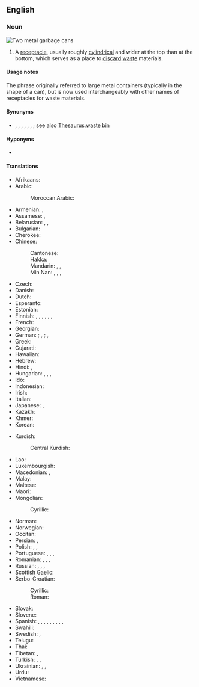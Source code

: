 ==English==
{{wikipedia}}

===Noun===
[[File:Trash containers.jpg|thumb|Two metal '''garbage cans''']]
{{en-noun}}

# {{lb|en|North America}} A [[receptacle]], usually roughly [[cylindrical]] and wider at the top than at the bottom, which serves as a place to [[discard]] [[waste]] materials.

====Usage notes====
The phrase originally referred to large metal containers (typically in the shape of a can), but is now used interchangeably with other names of receptacles for waste materials.

====Synonyms====
* {{sense|container for trash}} {{l|en|ashcan}}, {{l|en|dumpster}}, {{l|en|dustbin}}, {{l|en|garbage pail}}, {{l|en|rubbish bin}}, {{l|en|trash can}}, {{l|en|wastebin}}; see also [[Thesaurus:waste bin]]

====Hyponyms====
* {{sense|container for wastepaper}} {{l|en|wastepaper basket}}

====Translations====
{{trans-top|waste receptacle}}
* Afrikaans: {{t+|af|vullisdrom}}
* Arabic: {{t|ar|حَاوِيَة نُفَايَات|f}}
*: Moroccan Arabic: {{t|ary|طارو|m|tr=ṭārru}}
* Armenian: {{t+|hy|աղբարկղ}}, {{t+|hy|աղբաման}}
* Assamese: {{t|as|ডাছ-বিন}}, {{t|as|জাৱৰ পেলোৱা}}
* Belarusian: {{t|be|сме́тніца|f}}, {{t|be|у́рна|f}}, {{t|be|сме́ццевы бак|m}}
* Bulgarian: {{t|bg|[[ко́фа]] [[за]] [[боклу́к]]|f}}
* Cherokee: {{t|chr|ᎤᏟᏩᏗᏅᏓᎦᎵᏙᏗ|sc=Cher}}
* Chinese:
*: Cantonese: {{t|yue|垃圾桶|tr=laap6 saap3 tung2|sc=Hani}}
*: Hakka: {{t|hak|垃圾桶|tr=lep-sep-thúng|sc=Hani}}
*: Mandarin: {{t+|cmn|垃圾桶|tr=lājītǒng, lèsètǒng|sc=Hani}}, {{t+|cmn|垃圾箱|tr=lājīxiāng, lèsèxiāng}}, {{t+|cmn|垃圾筒|tr=lājītǒng, lèsètǒng}}
*: Min Nan: {{t|nan|糞掃桶|sc=Hani}}, {{t|nan|粪扫桶|tr=pùn-sò-tháng|sc=Hani}}, {{t|nan|糞掃籠|sc=Hani}}, {{t|nan|粪扫笼|tr=pùn-sò-láng|sc=Hani}}
* Czech: {{t+|cs|popelnice|f}}
* Danish: {{t+|da|skraldespand|c}}
* Dutch: {{t+|nl|vuilnisbak|m}}
* Esperanto: {{t|eo|rubujo}}
* Estonian: {{t|et|prügikast}}
* Finnish: {{t+|fi|jäteastia}}, {{t+|fi|roskakori}}, {{t|fi|roskapönttö}}, {{t+|fi|roskis}}, {{t|fi|roskatynnyri}}, {{t+|fi|roskalaatikko}}, {{t|fi|roskasäiliö}}
* French: {{t+|fr|poubelle|f}}
* Georgian: {{t|ka|სანაგვე ყუთი|sc=Geor}}
* German: {{q|outdoors, movable}} {{t+|de|Mülltonne|f}}; {{q|indoors or fixed outdoors}} {{t+|de|Mülleimer|m}}, {{t+|de|Abfalleimer|m}}; {{q|indoors, for paper and dry rubbish}} {{t+|de|Papierkorb|m}}, {{t+|de|Abfallbehälter|m}}
* Greek: {{t+|el|σκουπιδοτενεκές|m}}
* Gujarati: {{t|gu|કચરાપેટી}}
* Hawaiian: {{t|haw|kini ʻōpala}}
* Hebrew: {{t+|he|פח אשפה|m|tr=pakh ashpá|alt=פַּח אַשְׁפָּה}}
* Hindi: {{t|hi|कूड़ादान|m}}, {{t|hi|कचरा पात्र|m}}
* Hungarian: {{t+|hu|szemétvödör}}, {{t+|hu|szemetes}}, {{t+|hu|kuka}}, {{t|hu|szeméttartó}}
* Ido: {{t|io|eskombruyo}}
* Indonesian: {{t|id|tong sampah}}
* Irish: {{t|ga|bosca bruscair|m}}
* Italian: {{t+|it|bidone}}
* Japanese: {{t|ja|ごみ箱|tr=ごみばこ, gomibako|sc=Jpan}}, {{t|ja|ごみ入|tr=ごみいれ, gomiire|sc=Jpan}}
* Kazakh: {{t|kk|қоқырсауыт}}
* Khmer: {{t|km|ធុងសំរាម}}
* Korean: {{t+|ko|쓰레기통}}
{{trans-mid}}
* Kurdish:
*: Central Kurdish: {{t|ckb|تەنەکەی خۆڵ}}
* Lao: {{t|lo|ຖັງຂີ້ເຫຍື່ອ}}
* Luxembourgish: {{t+|lb|Dreckskëscht|f}}
* Macedonian: {{t|mk|корпа за отпадоци|f}}, {{t|mk|канта за ѓубре|f}}
* Malay: {{t|ms|tong sampah}}
* Maltese: {{t|mt|landa taż-żibel|f}}
* Maori: {{t|mi|ipu para }}
* Mongolian:
*: Cyrillic: {{t|mn|хуучин сав суулга}}
* Norman: {{t|nrf|bathi à tés|m}}
* Norwegian: {{t|no|søppelbøtte}}
* Occitan: {{t|oc|bordilhièr|m}}
* Persian: {{t|fa|سطل زباله|tr=satl-e zobâle|sc=fa-Arab}}, {{t|fa|سطل آشغال|tr=satl-e âšğâl|sc=fa-Arab}}
* Polish: {{t+|pl|śmietnik|m}}, {{t+|pl|kosz na śmieci|m}}, {{t|pl|kontener na śmieci|m}}
* Portuguese: {{t+|pt|lixeira|f}}, {{t|pt|[[cesto]] [[de]] [[lixo]]|m}}, {{t|pt|[[lata]] [[de]] [[lixo]]|f}}, {{t+|pt|lixo}}
* Romanian: {{t|ro|coș de gunoi|n}}, {{t+|ro|pubelă|f}}, {{t+|ro|tomberon|n}}, {{t|ro|ladă de gunoi|f}}
* Russian: {{t+|ru|му́сорный бак|m|sc=Cyrl}}, {{t+|ru|му́сорник|m|sc=Cyrl}}, {{t+|ru|у́рна|f}}, {{t+|ru|му́сорка|f}}
* Scottish Gaelic: {{t|gd|biona-stùir|m}}
* Serbo-Croatian:
*: Cyrillic: {{t|sh|канта за смеће|f}}
*: Roman: {{t|sh|kanta za smeće|f}}
* Slovak: {{t|sk|smetník|m}}
* Slovene: {{t|sl|smetnjak|m}}
* Spanish: {{t+|es|basurero|m}} {{qualifier|Chile|Costa Rica|Peru}}, {{t|es|bote de basura|m}} {{qualifier|El Salvador|Guatemala|Nicaragua|Mexico}}, {{t|es|caneca de basura|f}} {{qualifier|Colombia}}, {{t|es|cesto de basura|m}} {{qualifier|especially Cuba and Honduras}}, {{t|es|cubo de basura|m}} {{qualifier|Spain}}, {{t|es|latón de basura|m}} {{qualifier|Cuba}}, {{t|es|pipote de basura|m}} {{qualifier|Venezuela}}, {{t|es|tacho de basura|m}} {{qualifier|Argentina|Bolivia|Ecuador|Chile|Paraguay|Peru|Uruguay}}, {{t|es|tinaco de basura|m}} {{qualifier|Panama}}, {{t+|es|zafacón|m}} {{qualifier|Dominican Republic|Puerto Rico}}
* Swahili: {{t+|sw|pipa}}
* Swedish: {{t+|sv|soptunna|c}}, {{t+|sv|sophink|c}}
* Telugu: {{t+|te|చెత్తబుట్ట|sc=Telu}}
* Thai: {{t|th|ถังขยะ}}
* Tibetan: {{t|bo|གད་སྙིག་ལུག་ས}}, {{t|bo|གད་སྙིག་བླུག་ས}}
* Turkish: {{t|tr|çöp kutusu}}, {{t+|tr|çöp tenekesi}}, {{t+|tr|çöp}}
* Ukrainian: {{t|uk|смітни́к|m}}, {{t|uk|сміттє́вий бак|m}}, {{t|uk|у́рна|f}}
* Urdu: {{t|ur|کوڑے دان|m|tr=kūṛe dān}}
* Vietnamese: {{t|vi|thùng rác}}
{{trans-bottom}}